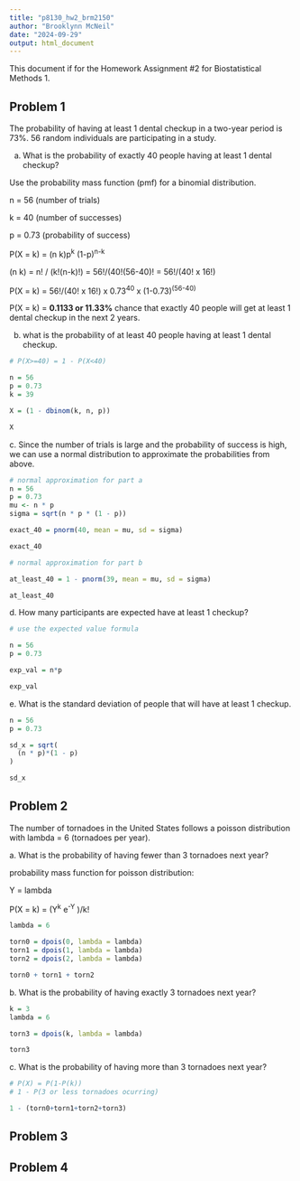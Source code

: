 ```yaml
---
title: "p8130_hw2_brm2150"
author: "Brooklynn McNeil"
date: "2024-09-29"
output: html_document
---
```


This document if for the Homework Assignment #2 for Biostatistical Methods 1.

## Problem 1

The probability of having at least 1 dental checkup in a two-year period is 73%. 56 random individuals are participating in a study.

a.  What is the probability of exactly 40 people having at least 1 dental checkup?

Use the probability mass function (pmf) for a binomial distribution.

n = 56 (number of trials)

k = 40 (number of successes)

p = 0.73 (probability of success)

P(X = k) = (n k)p^k^ (1-p)^n-k^

(n k) = n! / (k!(n-k)!) = 56!/(40!(56-40)! = 56!/(40! x 16!)

P(X = k) = 56!/(40! x 16!) x 0.73^40^ x (1-0.73)^(56-40)^

P(X = k) = **0.1133 or 11.33%** chance that exactly 40 people will get at least 1 dental checkup in the next 2 years.

b.  what is the probability of at least 40 people having at least 1 dental checkup.

```r
# P(X>=40) = 1 - P(X<40)

n = 56
p = 0.73
k = 39

X = (1 - dbinom(k, n, p))

X
```

c\. Since the number of trials is large and the probability of success is high, we can use a normal distribution to approximate the probabilities from above.

```r
# normal approximation for part a
n = 56
p = 0.73  
mu <- n * p
sigma = sqrt(n * p * (1 - p))

exact_40 = pnorm(40, mean = mu, sd = sigma)

exact_40

# normal approximation for part b

at_least_40 = 1 - pnorm(39, mean = mu, sd = sigma)

at_least_40

```

d\. How many participants are expected have at least 1 checkup?

```r
# use the expected value formula

n = 56
p = 0.73

exp_val = n*p

exp_val
```

e\. What is the standard deviation of people that will have at least 1 checkup.

```r
n = 56
p = 0.73

sd_x = sqrt(
  (n * p)*(1 - p)
)

sd_x
```

## Problem 2

The number of tornadoes in the United States follows a poisson distribution with lambda = 6 (tornadoes per year).

a\. What is the probability of having fewer than 3 tornadoes next year?

probability mass function for poisson distribution:

Y = lambda

P(X = k) = (Y^k^ e^-Y^ )/k!

```r

lambda = 6

torn0 = dpois(0, lambda = lambda)
torn1 = dpois(1, lambda = lambda)
torn2 = dpois(2, lambda = lambda)

torn0 + torn1 + torn2
```

b\. What is the probability of having exactly 3 tornadoes next year?

```r
k = 3
lambda = 6

torn3 = dpois(k, lambda = lambda)

torn3
```

c\. What is the probability of having more than 3 tornadoes next year?

```r
# P(X) = P(1-P(k))
# 1 - P(3 or less tornadoes ocurring)

1 - (torn0+torn1+torn2+torn3)
```

## Problem 3

## Problem 4

